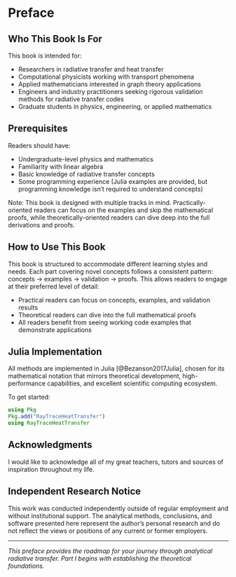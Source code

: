 # Preface {.unnumbered}

## Who This Book Is For

This book is intended for:

- Researchers in radiative transfer and heat transfer
- Computational physicists working with transport phenomena  
- Applied mathematicians interested in graph theory applications
- Engineers and industry practitioners seeking rigorous validation methods for radiative transfer codes
- Graduate students in physics, engineering, or applied mathematics

## Prerequisites

Readers should have:

- Undergraduate-level physics and mathematics
- Familiarity with linear algebra
- Basic knowledge of radiative transfer concepts
- Some programming experience (Julia examples are provided, but programming knowledge isn't required to understand concepts)

Note: This book is designed with multiple tracks in mind.
Practically-oriented readers can focus on the examples and skip the mathematical proofs, while theoretically-oriented readers can dive deep into the full derivations and proofs.

## How to Use This Book

This book is structured to accommodate different learning styles and needs.
Each part covering novel concepts follows a consistent pattern: concepts → examples → validation → proofs.
This allows readers to engage at their preferred level of detail:

- Practical readers can focus on concepts, examples, and validation results
- Theoretical readers can dive into the full mathematical proofs
- All readers benefit from seeing working code examples that demonstrate applications

## Julia Implementation

All methods are implemented in Julia [@Bezanson2017Julia], chosen for its mathematical notation that mirrors theoretical development, high-performance capabilities, and excellent scientific computing ecosystem.

To get started:
```julia
using Pkg
Pkg.add("RayTraceHeatTransfer")
using RayTraceHeatTransfer
```

## Acknowledgments

I would like to acknowledge all of my great teachers, tutors and sources of inspiration throughout my life.

## Independent Research Notice

This work was conducted independently outside of regular employment and without institutional support.
The analytical methods, conclusions, and software presented here represent the author's personal research and do not reflect the views or positions of any current or former employers.

---

*This preface provides the roadmap for your journey through analytical radiative transfer. Part I begins with establishing the theoretical foundations.*